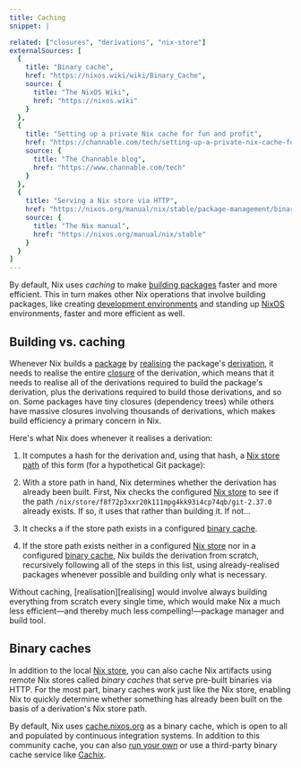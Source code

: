 ```yaml
---
title: Caching
snippet: |

related: ["closures", "derivations", "nix-store"]
externalSources: [
  {
    title: "Binary cache",
    href: "https://nixos.wiki/wiki/Binary_Cache",
    source: {
      title: "The NixOS Wiki",
      href: "https://nixos.wiki"
    }
  },
  {
    title: "Setting up a private Nix cache for fun and profit",
    href: "https://channable.com/tech/setting-up-a-private-nix-cache-for-fun-and-profit",
    source: {
      title: "The Channable blog",
      href: "https://www.channable.com/tech"
    }
  },
  {
    title: "Serving a Nix store via HTTP",
    href: "https://nixos.org/manual/nix/stable/package-management/binary-cache-substituter",
    source: {
      title: "The Nix manual",
      href: "https://nixos.org/manual/nix/stable"
    }
  }
]
---
```


By default, Nix uses *caching* to make [building packages][packages] faster and more efficient.
This in turn makes other Nix operations that involve building packages, like creating [development environments][dev] and standing up [NixOS] environments, faster and more efficient as well.

## Building vs. caching

Whenever Nix builds a [package][packages] by [realising] the package's [derivation], it needs to realise the entire [closure] of the derivation, which means that it needs to realise all of the derivations required to build the package's derivation, plus the derivations required to build those derivations, and so on.
Some packages have tiny closures (dependency trees) while others have massive closures involving thousands of derivations, which makes build efficiency a primary concern in Nix.

Here's what Nix does whenever it realises a derivation:

1. It computes a hash for the derivation and, using that hash, a [Nix store path][store-paths] of this form (for a hypothetical Git package):

    <NixStorePath pkg="git-2.37.0" hash="f8f72p3xxr20k111mpg4kk93i4cp74qb" />

1. With a store path in hand, Nix determines whether the derivation has already been built.
  First, Nix checks the configured [Nix store][store] to see if the path `/nix/store/f8f72p3xxr20k111mpg4kk93i4cp74qb/git-2.37.0` already exists.
  If so, it uses that rather than building it.
  If not...

1. It checks a if the store path exists in a configured [binary cache](#binary-caches).

1. If the store path exists neither in a configured [Nix store][store] nor in a configured [binary cache](#binary-caches), Nix builds the derivation from scratch, recursively following all of the steps in this list, using already-realised packages whenever possible and building only what is necessary.

<Admonition kind="success" title="Nix without caching" client:load>
Without caching, [realisation][realising] would involve always building everything from scratch every single time, which would make Nix a much less efficient&mdash;and thereby much less compelling!&mdash;package manager and build tool.
</Admonition>

## Binary caches

In addition to the local [Nix store][store], you can also cache Nix artifacts using remote Nix stores called *binary caches* that serve pre-built binaries via HTTP.
For the most part, binary caches work just like the Nix store, enabling Nix to quickly determine whether something has already been built on the basis of a derivation's Nix store path.

By default, Nix uses [cache.nixos.org][cache] as a binary cache, which is open to all and populated by continuous integration systems.
In addition to this community cache, you can also [run your own][run] or use a third-party binary cache service like [Cachix].

[binary-cache]: https://nixos.org/manual/nix/stable/package-management/binary-cache-substituter
[cache]: http://cache.nixos.org
[cachix]: https://www.cachix.org
[closure]: /concepts/closures
[derivation]: /concepts/derivations
[dev]: /concepts/dev-env
[nixos]: /concepts/nixos
[packages]: /concepts/packages
[realising]: /concepts/realisation
[run]: https://nixos.wiki/wiki/Binary_Cache
[store]: /concepts/nix-store
[store-paths]: /concepts/nix-store#store-paths
